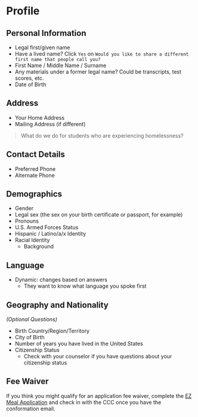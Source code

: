 
# Profile

## Personal Information

- Legal first/given name
- Have a lived name? Click `Yes` on `Would you like to share a different first name that people call you?`
- First Name / Middle Name / Surname 
- Any materials under a former legal name? Could be transcripts, test scores, etc.
- Date of Birth

## Address

- Your Home Address
- Mailing Address (if different)

> What do we do for students who are experiencing homelessness?

## Contact Details 

- Preferred Phone
- Alternate Phone

## Demographics 

- Gender
- Legal sex (the sex on your birth certificate or passport, for example)
- Pronouns
- U.S. Armed Forces Status
- Hispanic / Latino/a/x Identity
- Racial Identity
  - Background

## Language

- Dynamic: changes based on answers
  - They want to know what language you spoke first 

## Geography and Nationality

*(Optional Questions)*

- Birth Country/Region/Territory
- City of Birth
- Number of years you have lived in the United States
- Citizenship Status
  - Check with your counselor if you have questions about your citizenship status

## Fee Waiver

If you think you might qualify for an application fee waiver, complete the [EZ Meal Application](https://secure.ezmealapp.com/ApplicationScreen.aspx) and check in with the CCC once you have the conformation email.

